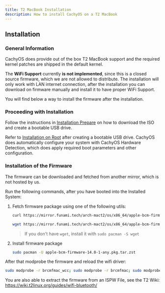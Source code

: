 ```yaml
---
title: T2 MacBook Installation
description: How to install CachyOS on a T2 MacBook
---
```



## Installation

### General Information

CachyOS does provide out of the box T2 MacBook support and the required kernel patches are shipped in the default kernel.

The **WiFi Support** currently **is not implemented**, since this is a closed source firmware, which we are not allowed to distribute.
The installation will only work with LAN internet connection, after the installation you can download on firmware manually and install it to have proper WiFi Support.

You will find below a way to install the firmware after the installation.

### Proceeding with Installation

Follow the instructions in [Installation Prepare](/installation/installation_prepare#creating-a-bootable-cachyos-usb-drive) on how to download
the ISO and create a bootable USB drive.

Refer to [Installation on Root](/installation/installation_on_root) after creating a bootable USB drive.
CachyOS does automatically configure your system with CachyOS Hardware Detection, which does apply required boot parameters and other configuration.

### Installation of the Firmware

The firmware can be downloaded and fetched from another mirror, which is not hosted by us.

Run the following commands, after you have booted into the Installed System:

<Steps>

1. Fetch firmware package using one of the following utils:

    <Tabs>

    <TabItem label="using curl">

    ```sh
    curl https://mirror.funami.tech/arch-mact2/os/x86_64/apple-bcm-firmware-14.0-1-any.pkg.tar.zst -o apple-bcm-firmware-14.0-1-any.pkg.tar.zst
    ```
    
    </TabItem>
    <TabItem label="using wget">
    
    ```sh
    wget https://mirror.funami.tech/arch-mact2/os/x86_64/apple-bcm-firmware-14.0-1-any.pkg.tar.zst
    ```
    > If you don't have `wget`, install it with `sudo pacman -S wget`
    
    </TabItem>
    </Tabs>

2. Install firmware package
    ```sh
    sudo pacman -U apple-bcm-firmware-14.0-1-any.pkg.tar.zst
    ```

</Steps>

After that modprobe the firmware and reload the wifi driver:
```bash
sudo modprobe -r brcmfmac_wcc; sudo modprobe -r brcmfmac; sudo modprobe brcmfmac`
```

You are also able to extract the firmware from an ISPW File, see the T2 Wiki:
https://wiki.t2linux.org/guides/wifi-bluetooth/
